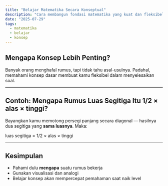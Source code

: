 ```yaml
---
title: "Belajar Matematika Secara Konseptual"
description: "Cara membangun fondasi matematika yang kuat dan fleksibel"
date: "2025-07-29"
tags:
  - matematika
  - belajar
  - konsep
---
```


## Mengapa Konsep Lebih Penting?

Banyak orang menghafal rumus, tapi tidak tahu asal-usulnya. Padahal, memahami konsep dasar membuat kamu fleksibel dalam menyelesaikan soal.

---

## Contoh: Mengapa Rumus Luas Segitiga Itu 1/2 × alas × tinggi?

Bayangkan kamu memotong persegi panjang secara diagonal — hasilnya dua segitiga yang **sama luasnya**. Maka:

luas segitiga = 1/2 × alas × tinggi

---

## Kesimpulan

- Pahami dulu **mengapa** suatu rumus bekerja
- Gunakan visualisasi dan analogi
- Belajar konsep akan mempercepat pemahaman saat naik level

